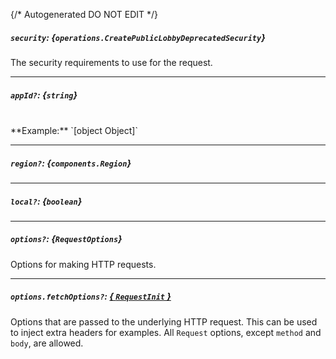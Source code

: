 {/* Autogenerated DO NOT EDIT  */}

##### `security`: *{`operations.CreatePublicLobbyDeprecatedSecurity`}*
The security requirements to use for the request.

<Collapsible openLabel={Labels.showProperties} closeLabel={Labels.hideProperties}>
  <CreatePublicLobbyDeprecatedSecurity />
</Collapsible>

---
##### `appId?`: *{`string`}*
<br/>
**Example:** `[object Object]`

---
##### `region?`: *{`components.Region`}*

<Collapsible openLabel={Labels.showProperties} closeLabel={Labels.hideProperties}>
  <Region />
</Collapsible>

---
##### `local?`: *{`boolean`}*

---
##### `options?`: *{`RequestOptions`}*
Options for making HTTP requests.

---
##### `options.fetchOptions?`: [*{ `RequestInit` }*](https://developer.mozilla.org/en-US/docs/Web/API/Request/Request#options)
Options that are passed to the underlying HTTP request. This can be used to inject extra headers for examples. All `Request` options, except `method` and `body`, are allowed.

